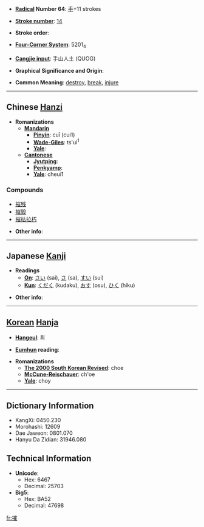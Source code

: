 * '''[[Wiktionary:Chinese radical index| Radical]] Number 64''': [[Wiktionary:Chinese radical index 手|手]]+11 strokes

* '''[[Wiktionary:Chinese total strokes index|Stroke number]]''': [[Wiktionary:Chinese total strokes index 14|14]]

* '''Stroke order''': 

* '''[[Wiktionary:Chinese four corner index|Four-Corner System]]''': 5201<sub>4</sub>

* '''[[Wiktionary:Chinese Cangjie index|Cangjie input]]''': 手山人土 (QUOG)

* '''Graphical Significance and Origin''': 

* '''Common Meaning''': [[destroy]], [[break]], [[injure]]

----

== Chinese [[Hanzi]] ==

* '''Romanizations'''
** '''[[Mandarin]]'''
*** '''[[Pinyin]]''': cuī (cui1)
*** '''[[Wade-Giles]]''': ts'ui<sup>1</sup>
*** '''[[Yale]]''': 
** '''[[Cantonese]]'''
*** '''[[Jyutping]]''':
*** '''[[Penkyamp]]''': 
*** '''[[Yale]]''': cheui1

===Compounds===
*[[摧残]]
*[[摧毁]]
*[[摧枯拉朽]]

* '''Other info''': 

----

== Japanese [[Kanji]] ==

* '''Readings'''
** '''[[On]]''': [[さい]] (sai), [[さ]] (sa), [[すい]] (sui)
** '''[[Kun]]''': [[くだく]] (kudaku), [[おす]] (osu), [[ひく]] (hiku)

* '''Other info''':  

----

== [[Korean]] [[Hanja]] ==

* '''[[Hangeul]]''': 최

* '''[[Eumhun]] reading''': 

* '''Romanizations'''
** '''[[The 2000 South Korean Revised Romanization|The 2000 South Korean Revised]]''': choe
** '''[[McCune-Reischauer]]''': ch'oe
** '''[[Yale]]''': choy

----

== Dictionary Information ==

* KangXi: 0450.230
* Morohashi: 12609
* Dae Jaweon: 0801.070
* Hanyu Da Zidian: 31946.080

== Technical Information ==

* '''Unicode''':
** Hex: 6467
** Decimal: 25703
* '''Big5''':
** Hex: BA52
** Decimal: 47698

[[fr:摧]]